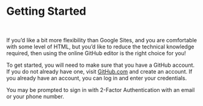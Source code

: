 # Getting Started {.sec-online}

<br>

If you'd like a bit more flexibility than Google Sites, and you are comfortable with some level of HTML, but you'd like to reduce the technical knowledge required, then using the online GitHub editor is the right choice for you!

To get started, you will need to make sure that you have a GitHub account. If you do not already have one, visit [GitHub.com](https://github.com/) and create an account. If you already have an account, you can log in and enter your credentials.

You may be prompted to sign in with 2-Factor Authentication with an email or your phone number.
